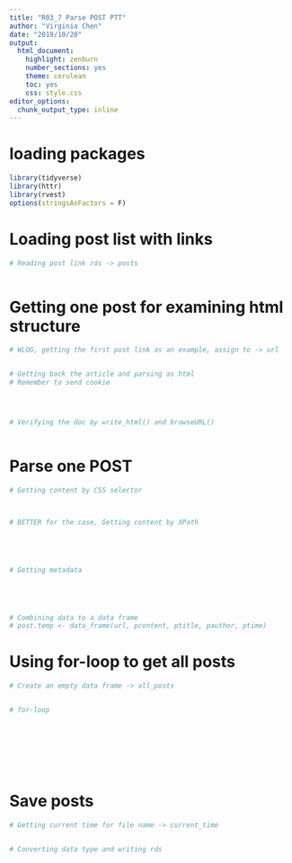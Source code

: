 ```yaml
---
title: "R03_7 Parse POST PTT"
author: "Virginia Chen"
date: "2019/10/20"
output:
  html_document:
    highlight: zenburn
    number_sections: yes
    theme: cerulean
    toc: yes
    css: style.css
editor_options:
  chunk_output_type: inline
---
```


# loading packages
```r
library(tidyverse)
library(httr)
library(rvest)
options(stringsAsFactors = F)
```



# Loading post list with links
```r
# Reading post link rds -> posts



```


# Getting one post for examining html structure
```r
# WLOG, getting the first post link as an example, assign to -> url


# Getting back the article and parsing as html
# Remember to send cookie




# Verifying the doc by write_html() and browseURL()



```


# Parse one POST
```r
# Getting content by CSS selector



# BETTER for the case, Getting content by XPath





# Getting metadata





# Combining data to a data frame
# post.temp <- data_frame(url, pcontent, ptitle, pauthor, ptime)
```


# Using for-loop to get all posts
```r

# Create an empty data frame -> all_posts


# for-loop









```

# Save posts
```r
# Getting current time for file name -> current_time


# Converting data type and writing rds





```
